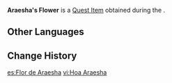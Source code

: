 {{Item Infobox
|id           = 101825
|image        = Item Aranara Flower.png
|type         = Quest Items
|description  = A flower gifted to you by [[Araesha]].<br>The biggest mystery is perhaps why Araesha describes the riddles as being "delicious"... Is it because they are all about food?
|source1      = [[Delicious Riddle]]
}}
'''Araesha's Flower''' is a [[Quest Item]] obtained during the {{Quest|Delicious Riddle}}.

==Other Languages==
{{Other Languages
|en      = Araesha's Flower
|zhs     = 兰伊舍的花
|zhs_rm  = Lányīshě de Huā{{Assumed}}
|zht     = 蘭伊舍的花
|zht_rm  = Lányīshě de Huā{{Assumed}}
|ja      = アランイシャの花
|ja_rm   = Aran'isha no Hana
|ko      = 아란에샤의 꽃
|ko_rm   = Aranesha-ui Kkot
|es      = Flor de Araesha
|fr      = Fleur d'Araesha
|ru      = Цветок Араеши
|th      = ดอกไม้ของ Araesha
|th_rm   = Dokmai khong Araesha
|vi      = {{tt|Hoa|花}} Araesha
|de      = Blume von Araesha
|id      = Bunga Araesha
|pt      = Flor de Araesha
|tr      = Araesha'nın Çiçeği
|it      = Fiore di Araesha
}}

==Change History==
{{Change History|3.0}}

[[es:Flor de Araesha]]
[[vi:Hoa Araesha]]